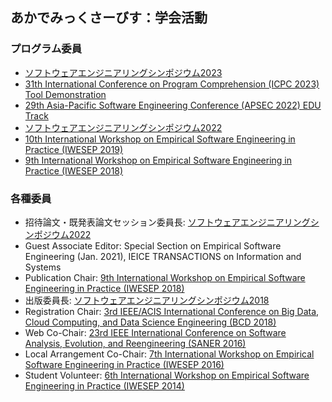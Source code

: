 ## あかでみっくさーびす：学会活動

### プログラム委員

* [ソフトウェアエンジニアリングシンポジウム2023](http://ses.sigse.jp/2023/)
* [31th International Conference on Program Comprehension (ICPC 2023) Tool Demonstration](https://conf.researchr.org/track/icpc-2023/icpc-2023-tool-demonstration)
* [29th Asia-Pacific Software Engineering Conference (APSEC 2022) EDU Track](https://conf.researchr.org/track/apsec-2022/apsec-2022-edu-software-engineering-education)
* [ソフトウェアエンジニアリングシンポジウム2022](http://ses.sigse.jp/2022/)
* [10th International Workshop on Empirical Software Engineering in Practice (IWESEP 2019)](https://iwesep2019.github.io/)
* [9th International Workshop on Empirical Software Engineering in Practice (IWESEP 2018)](https://iwesep2018.github.io/)

### 各種委員

* 招待論文・既発表論文セッション委員長:
    [ソフトウェアエンジニアリングシンポジウム2022](http://ses.sigse.jp/2022/)
* Guest Associate Editor:
    Special Section on Empirical Software Engineering (Jan. 2021), IEICE TRANSACTIONS on Information and Systems
* Publication Chair:
    [9th International Workshop on Empirical Software Engineering in Practice (IWESEP 2018)](https://iwesep2018.github.io/)
* 出版委員長:
    [ソフトウェアエンジニアリングシンポジウム2018](http://ses.sigse.jp/2018/)
* Registration Chair:
    [3rd IEEE/ACIS International Conference on Big Data, Cloud Computing, and Data Science Engineering (BCD 2018)](http://www.acisinternational.org/bcd2018/)
* Web Co-Chair:
    [23rd IEEE International Conference on Software Analysis, Evolution, and Reengineering (SANER 2016)](http://saner.inf.usi.ch/)
* Local Arrangement Co-Chair:
    [7th International Workshop on Empirical Software Engineering in Practice (IWESEP 2016)](http://iwesep2016.naist.jp/)
* Student Volunteer:
    [6th International Workshop on Empirical Software Engineering in Practice (IWESEP 2014)](http://iwesep2014.naist.jp/)
